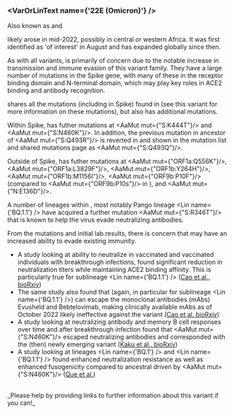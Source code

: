 

<MdxContent filepath="clusters/VoCHeader.mdx" />

### <VarOrLinText name={'22E (Omicron)'} />
Also known as <VarOrLin name="22E (Omicron)" invert={true} /> and <Who name="Omicron" />

<MdxContent filepath="clusters/OmicronHeader.mdx" />

<VarOrLin name="22E (Omicron)"/> likely arose in mid-2022, possibly in central or western Africa. It was first identified as 'of interest' in August and has expanded globally since then.

As with all <Who name="Omicron" /> variants, <VarOrLin name="22E (Omicron)" prefix=""/> is primarily of concern due to the notable increase in transmission and immune evasion of this variant family. They have a large number of mutations in the Spike gene, with many of these in the receptor binding domain and N-terminal domain, which may play key roles in ACE2 binding and antibody recognition.

<VarOrLin name="22E (Omicron)" prefix=""/> shares all the mutations (including in Spike) found in <VarOrLin name="22B (Omicron)" prefix=""/> (see this variant for more information on these mutations), but also has additional mutations.

Within Spike, <VarOrLin name="22E (Omicron)" prefix=""/> has futher mutations at <AaMut mut={"S:K444T"}/> and <AaMut mut={"S:N460K"}/>. In addition, the previous mutation in ancestor <VarOrLin name="21L (Omicron)" prefix=""/> of <AaMut mut={"S:Q493R"}/> is reverted in <VarOrLin name="22E (Omicron)" prefix=""/> and shown in the mutation list and shared mutations page as <AaMut mut={"S:Q493Q"}/>.

Outside of Spike, <VarOrLin name="22E (Omicron)" prefix=""/> has futher mutations at <AaMut mut={"ORF1a:Q556K"}/>, <AaMut mut={"ORF1a:L3829F"}/>, <AaMut mut={"ORF1b:Y264H"}/>, <AaMut mut={"ORF1b:M1156I"}/>, <AaMut mut={"ORF9b:P10F"}/> (compared to <AaMut mut={"ORF9b:P10s"}/> in <VarOrLin name="22B (Omicron)" prefix=""/>), and <AaMut mut={"N:E136D"}/>.

A number of lineages within <VarOrLin name="22E (Omicron)" prefix=""/>, most notably Pango lineage <Lin name={'BQ.1.1'} /> have acquired a further mutation <AaMut mut={"S:R346T"}/> that is known to help the virus evade neutralizing antibodies.

From the mutations and initial lab results, there is concern that <VarOrLin name="22E (Omicron)" prefix=""/> may have an increased ability to evade existing immunity.
- A study looking at ability to neutralize <VarOrLin name="22E (Omicron)" prefix=""/> in vaccinated and vaccinated individuals with <Who name="Omicron" /> breakthrough infections, found significant reduction in neutralization titers while maintaining ACE2 binding affinity. This is particularly true for sublineage <Lin name={'BQ.1.1'} /> ([Cao et al., bioRxiv](https://www.biorxiv.org/content/10.1101/2022.09.15.507787v3))
- The same study also found that <VarOrLin name="22E (Omicron)" prefix=""/> (again, in particular for sublineage <Lin name={'BQ.1.1'} />) can escape the monoclonal antibodies (mAbs) Evusheld and Bebtelovimab, making clinically available mAbs as of October 2022 likely ineffective against the variant ([Cao et al. bioRxiv](https://www.biorxiv.org/content/10.1101/2022.09.15.507787v3))
- A study looking at neutralizing antibody and memory B cell responses over time and after breakthrough infection found that <AaMut mut={"S:N460K"}/> escaped neutralizing antibodies and corresponded with the (then) newly emerging variant <VarOrLin name="22E (Omicron)" prefix=""/> ([Kaku et al., bioRxiv](https://www.biorxiv.org/content/10.1101/2022.09.21.508922v1.full))
- A study looking at <VarOrLin name="22E (Omicron)" prefix=""/> lineages <Lin name={'BQ.1'} /> and <Lin name={'BQ.1.1'} /> found enhanced neutralization resistance as well as enhanced fusogenicity compared to ancestral <VarOrLin name="22B (Omicron)" prefix=""/> driven by <AaMut mut={"S:N460K"}/> ([Que et al.](https://www.biorxiv.org/content/10.1101/2022.10.19.512891v1.full.pdf))

<br/>
_Please help by providing links to further information about this variant if you can!_





